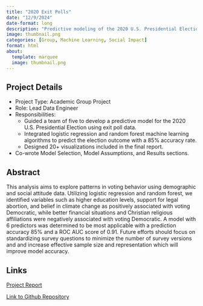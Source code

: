 ---
title: "2020 Exit Polls"
date: "12/9/2024"
date-format: long
description: "Predictive modeling of the 2020 U.S. Presidential Election."
image: thumbnail.png
categories: [Group, Machine Learning, Social Impact]
format: html
about:
  template: marquee
  image: thumbnail.png
---

## Project Details

  - Project Type: Academic Group Project
  - Role: Lead Data Engineer
  - Responsibilities:
    - Guided a team of five to develop a predictive model for the 2020 U.S. Presidential Election using exit poll data.
    - Integrated logistic regression and random forest machine learning algorithms to predict the election outcome with a 85% accuracy rate.
    - Designed 20+ visualizations included in the final report.
  - Co-wrote Model Selection, Model Assumptions, and Results sections.


## Abstract

This analysis aims to explore patterns in voting behavior using demographic and social attitude data. Utilizing logistic regression and random forest, we identified variables such as higher education levels, support for legal abortion, and belief in climate change as positively associated with voting Democratic, while better financial situations and Christian religious affiliations were negatively associated with voting Democratic. A model with 6 predictors was determined to be most applicable with a prediction accuracy 85% and a ROC AUC score of 0.91. Future efforts should focus on standardizing survey questions to minimize the number of survey versions and and increase effective sample size and representation which will improve model accuracy.

## Links

[Project Report](2020_exit-poll_report.pdf)

[Link to Github Repository](https://github.com/odspro-ucla/2020_exit-poll)
